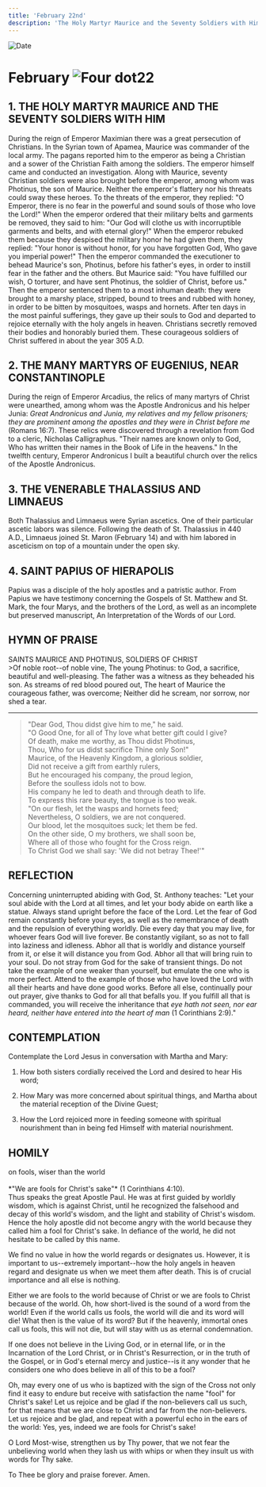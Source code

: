 ```yaml
---
title: 'February 22nd'
description: 'The Holy Martyr Maurice and the Seventy Soldiers with Him, the Many Martyrs of Eugenius, Venerable Thalassius, and Limnaeus, St. Papius of Hierapolis'
---
```


<RunningHead />
<Image src="/title-imprint.png" height={68} width={50} alt="Date" className="title-imprint"/>

# <div id="date">February <Image className="four-dot" src="/four-dot.png" height={15} width={15} alt="Four dot" />22</div>

## 1. THE HOLY MARTYR MAURICE AND THE SEVENTY SOLDIERS WITH HIM

During the reign of Emperor Maximian there was a great persecution of Christians. In the Syrian town of Apamea, Maurice was commander of the local army. The pagans reported him to the emperor as being a Christian and a sower of the Christian Faith among the soldiers. The emperor himself came and conducted an investigation. Along with Maurice, seventy Christian soldiers were also brought before the emperor, among whom was Photinus, the son of Maurice. Neither the emperor's flattery nor his threats could sway these heroes. To the threats of the emperor, they replied: "O Emperor, there is no fear in the powerful and sound souls of those who love the Lord!" When the emperor ordered that their military belts and garments be removed, they said to him: "Our God will clothe us with incorruptible garments and belts, and with eternal glory!" When the emperor rebuked them because they despised the military honor he had given them, they replied: "Your honor is without honor, for you have forgotten God, Who gave you imperial power!" Then the emperor commanded the executioner to behead Maurice's son, Photinus, before his father's eyes, in order to instill fear in the father and the others. But Maurice said: "You have fulfilled our wish, O torturer, and have sent Photinus, the soldier of Christ, before us." Then the emperor sentenced them to a most inhuman death: they were brought to a marshy place, stripped, bound to trees and rubbed with honey, in order to be bitten by mosquitoes, wasps and hornets. After ten days in the most painful sufferings, they gave up their souls to God and departed to rejoice eternally with the holy angels in heaven. Christians secretly removed their bodies and honorably buried them. These courageous soldiers of Christ suffered in about the year 305 A.D.

## 2. THE MANY MARTYRS OF EUGENIUS, NEAR CONSTANTINOPLE

During the reign of Emperor Arcadius, the relics of many martyrs of Christ were unearthed, among whom was the Apostle Andronicus and his helper Junia: *Great Andronicus and Junia, my relatives and my fellow prisoners; they are prominent among the apostles and they were in Christ before me* (Romans 16:7). These relics were discovered through a revelation from God to a cleric, Nicholas Calligraphus. "Their names are known only to God, Who has written their names in the Book of Life in the heavens." In the twelfth century, Emperor Andronicus I built a beautiful church over the relics of the Apostle Andronicus.

## 3. THE VENERABLE THALASSIUS AND LIMNAEUS

Both Thalassius and Limnaeus were Syrian ascetics. One of their particular ascetic labors was silence. Following the death of St. Thalassius in 440 A.D., Limnaeus joined St. Maron (February 14) and with him labored in asceticism on top of a mountain under the open sky.

## 4. SAINT PAPIUS OF HIERAPOLIS

Papius was a disciple of the holy apostles and a patristic author. From Papius we have testimony concerning the Gospels of St. Matthew and St. Mark, the four Marys, and the brothers of the Lord, as well as an incomplete but preserved manuscript, An Interpretation of the Words of our Lord.


## HYMN OF PRAISE
<div style={{textAlign:'center', color:'crimson', fontWeight:'bold'}}>
SAINTS MAURICE AND PHOTINUS, SOLDIERS OF CHRIST
</div>
>Of noble root--of noble vine,  
The young Photinus: to God, a sacrifice, beautiful and well-pleasing.  
The father was a witness as they beheaded his son.  
As streams of red blood poured out,  
The heart of Maurice the courageous father, was overcome;  
Neither did he scream, nor sorrow, nor shed a tear.  

---------------

>"Dear God, Thou didst give him to me," he said.  
"O Good One, for all of Thy love what better gift could I give?  
Of death, make me worthy, as Thou didst Photinus,  
Thou, Who for us didst sacrifice Thine only Son!"  
Maurice, of the Heavenly Kingdom, a glorious soldier,  
Did not receive a gift from earthly rulers,  
But he encouraged his company, the proud legion,  
Before the soulless idols not to bow.  
His company he led to death and through death to life.  
To express this rare beauty, the tongue is too weak.  
"On our flesh, let the wasps and hornets feed;  
Nevertheless, O soldiers, we are not conquered.  
Our blood, let the mosquitoes suck; let them be fed.  
On the other side, O my brothers, we shall soon be,  
Where all of those who fought for the Cross reign.  
To Christ God we shall say: 'We did not betray Thee!'"  
 

## REFLECTION

Concerning uninterrupted abiding with God, St. Anthony teaches: "Let your soul abide with the Lord at all times, and let your body abide on earth like a statue. Always stand upright before the face of the Lord. Let the fear of God remain constantly before your eyes, as well as the remembrance of death and the repulsion of everything worldly. Die every day that you may live, for whoever fears God will live forever. Be constantly vigilant, so as not to fall into laziness and idleness. Abhor all that is worldly and distance yourself from it, or else it will distance you from God. Abhor all that will bring ruin to your soul. Do not stray from God for the sake of transient things. Do not take the example of one weaker than yourself, but emulate the one who is more perfect.  Attend to the example of those who have loved the Lord with all their hearts and have done good works. Before all else, continually pour out prayer, give thanks to God for all that befalls you. If you fulfill all that is commanded, you will receive the inheritance that *eye hath not seen, nor ear heard, neither have entered into the heart of man* (1 Corinthians 2:9)."


## CONTEMPLATION

Contemplate the Lord Jesus in conversation with Martha and Mary:

1. How both sisters cordially received the Lord and desired to hear His word;

2. How Mary was more concerned about spiritual things, and Martha about the material reception of the Divine Guest;

3. How the Lord rejoiced more in feeding someone with spiritual nourishment than in being fed Himself with material nourishment.


## HOMILY
<div style={{textAlign:'center', color:'crimson', fontWeight:'bold'}}>
on fools, wiser than the world
</div><br />
<div style={{textAlign:'right'}}>
*"We are fools for Christ's sake"* (1 Corinthians 4:10).
</div>
Thus speaks the great Apostle Paul. He was at first guided by worldly wisdom, which is against Christ, until he recognized the falsehood and decay of this world's wisdom, and the light and stability of Christ's wisdom. Hence the holy apostle did not become angry with the world because they called him a fool for Christ's sake. In defiance of the world, he did not hesitate to be called by this name.

We find no value in how the world regards or designates us. However, it is important to us--extremely important--how the holy angels in heaven regard and designate us when we meet them after death. This is of crucial importance and all else is nothing.

Either we are fools to the world because of Christ or we are fools to Christ because of the world. Oh, how short-lived is the sound of a word from the world! Even if the world calls us fools, the world will die and its word will die! What then is the value of its word? But if the heavenly, immortal ones call us fools, this will not die, but will stay with us as eternal condemnation.

If one does not believe in the Living God, or in eternal life, or in the Incarnation of the Lord Christ, or in Christ's Resurrection, or in the truth of the Gospel, or in God's eternal mercy and justice--is it any wonder that he considers one who does believe in all of this to be a fool?

Oh, may every one of us who is baptized with the sign of the Cross not only find it easy to endure but receive with satisfaction the name "fool" for Christ's sake! Let us rejoice and be glad if the non-believers call us such, for that means that we are close to Christ and far from the non-believers. Let us rejoice and be glad, and repeat with a powerful echo in the ears of the world: Yes, yes, indeed we are fools for Christ's sake!

O Lord Most-wise, strengthen us by Thy power, that we not fear the unbelieving world when they lash us with whips or when they insult us with words for Thy sake.

To Thee be glory and praise forever. Amen.